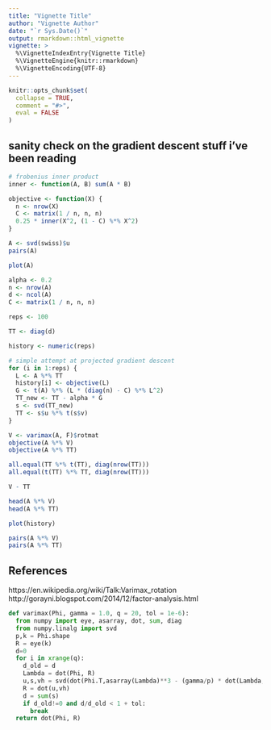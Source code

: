 ```yaml
---
title: "Vignette Title"
author: "Vignette Author"
date: "`r Sys.Date()`"
output: rmarkdown::html_vignette
vignette: >
  %\VignetteIndexEntry{Vignette Title}
  %\VignetteEngine{knitr::rmarkdown}
  %\VignetteEncoding{UTF-8}
---
```


```r
knitr::opts_chunk$set(
  collapse = TRUE,
  comment = "#>",
  eval = FALSE
)
```

## sanity check on the gradient descent stuff i've been reading

```r
# frobenius inner product
inner <- function(A, B) sum(A * B)

objective <- function(X) {
  n <- nrow(X)
  C <- matrix(1 / n, n, n)
  0.25 * inner(X^2, (1 - C) %*% X^2)
}

A <- svd(swiss)$u
pairs(A)

plot(A)

alpha <- 0.2
n <- nrow(A)
d <- ncol(A)
C <- matrix(1 / n, n, n)

reps <- 100

TT <- diag(d)

history <- numeric(reps)

# simple attempt at projected gradient descent
for (i in 1:reps) {
  L <- A %*% TT
  history[i] <- objective(L)
  G <- t(A) %*% (L * (diag(n) - C) %*% L^2)
  TT_new <- TT - alpha * G
  s <- svd(TT_new)
  TT <- s$u %*% t(s$v)
}

V <- varimax(A, F)$rotmat
objective(A %*% V)
objective(A %*% TT)

all.equal(TT %*% t(TT), diag(nrow(TT)))
all.equal(t(TT) %*% TT, diag(nrow(TT)))

V - TT

head(A %*% V)
head(A %*% TT)

plot(history)

pairs(A %*% V)
pairs(A %*% TT)
```



## References

https://en.wikipedia.org/wiki/Talk:Varimax_rotation 
http://gorayni.blogspot.com/2014/12/factor-analysis.html

```python
def varimax(Phi, gamma = 1.0, q = 20, tol = 1e-6):
  from numpy import eye, asarray, dot, sum, diag
  from numpy.linalg import svd
  p,k = Phi.shape
  R = eye(k)
  d=0
  for i in xrange(q):
    d_old = d
    Lambda = dot(Phi, R)
    u,s,vh = svd(dot(Phi.T,asarray(Lambda)**3 - (gamma/p) * dot(Lambda, diag(diag(dot(Lambda.T,Lambda))))))
    R = dot(u,vh)
    d = sum(s)
    if d_old!=0 and d/d_old < 1 + tol:
      break
  return dot(Phi, R)
```

